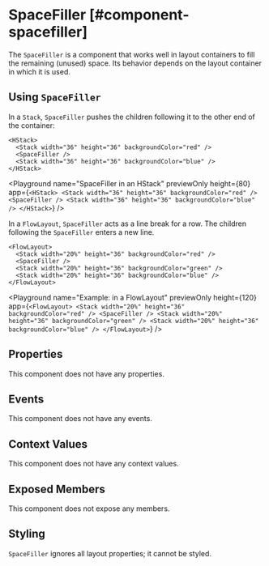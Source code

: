 
# SpaceFiller [#component-spacefiller]

The `SpaceFiller` is a component that works well in layout containers to fill the remaining (unused) space. Its behavior depends on the layout container in which it is used.

## Using `SpaceFiller`

In a `Stack`, `SpaceFiller` pushes the children following it to the other end of the container:

```ueml copy {3}
<HStack>
  <Stack width="36" height="36" backgroundColor="red" />
  <SpaceFiller />
  <Stack width="36" height="36" backgroundColor="blue" />
</HStack>
```

<Playground
  name="SpaceFiller in an HStack"
  previewOnly
  height={80}
  app={`
  <HStack>
    <Stack width="36" height="36" backgroundColor="red" />
    <SpaceFiller />
    <Stack width="36" height="36" backgroundColor="blue" />
  </HStack>
  `}
/>

In a `FlowLayout`, `SpaceFiller` acts as a line break for a row. The children following the `SpaceFiller` enters a new line.

```ueml copy {3}
<FlowLayout>
  <Stack width="20%" height="36" backgroundColor="red" />
  <SpaceFiller />
  <Stack width="20%" height="36" backgroundColor="green" />
  <Stack width="20%" height="36" backgroundColor="blue" />
</FlowLayout>
```

<Playground
  name="Example: in a FlowLayout"
  previewOnly
  height={120}
  app={`
  <FlowLayout>
    <Stack width="20%" height="36" backgroundColor="red" />
    <SpaceFiller />
    <Stack width="20%" height="36" backgroundColor="green" />
    <Stack width="20%" height="36" backgroundColor="blue" />
  </FlowLayout>
  `}
/>

## Properties

This component does not have any properties.

## Events

This component does not have any events.

## Context Values

This component does not have any context values.

## Exposed Members

This component does not expose any members.

## Styling

`SpaceFiller` ignores all layout properties; it cannot be styled.
